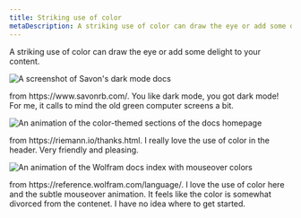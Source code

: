 ```yaml
---
title: Striking use of color
metaDescription: A striking use of color can draw the eye or add some delight to your content.
---
```





A striking use of color can draw the eye or add some delight to your content.

<img
    title="Dark mode is popular these days"
    alt="A screenshot of Savon's dark mode docs"
    src={styleguideSavonColor}
/>

<figcaption>
    from https://www.savonrb.com/. You like dark mode, you got dark mode! For me, it calls to mind the old green computer screens a bit.
</figcaption>

<img
    title="A delightful use of color themes"
    alt="An animation of the color-themed sections of the docs homepage"
    src={styleguideRiemannHomepage}
/>

<figcaption>
    from https://riemann.io/thanks.html. I really love the use of color in the header. Very friendly and pleasing.
</figcaption>

<img
    title="Color is appealing even when it seems divorced from content"
    alt="An animation of the Wolfram docs index with mouseover colors"
    src={styleguideWolframIndex}
/>

<figcaption>
    from https://reference.wolfram.com/language/. I love the use of color here and the subtle mouseover animation. It feels like the color is somewhat divorced from the contenet. I have no idea where to get started.
</figcaption>